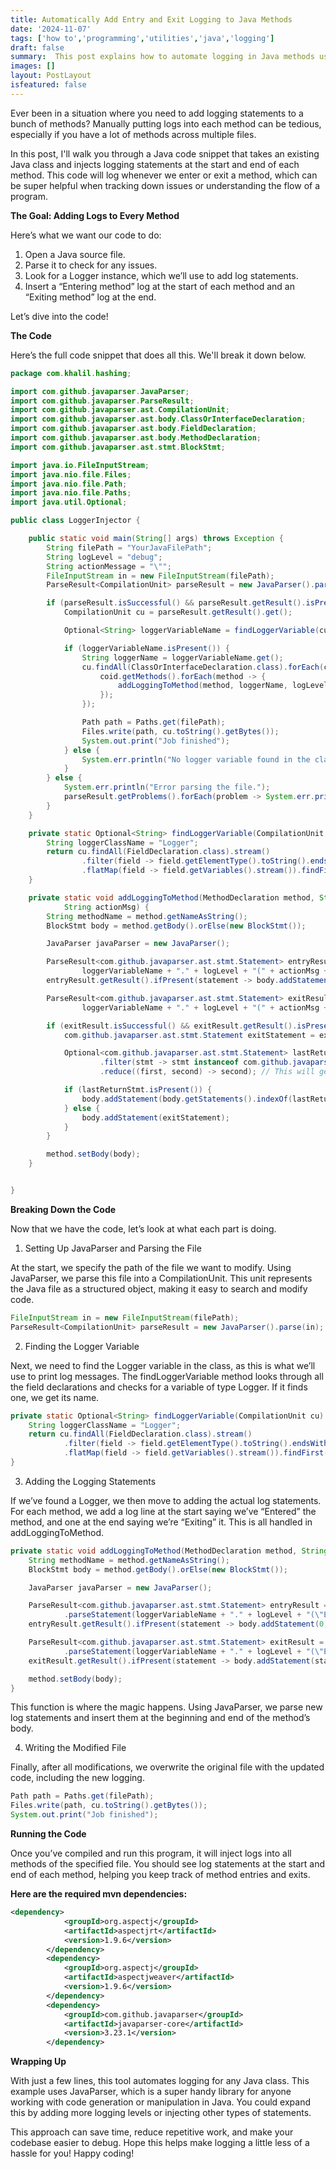 ```yaml
---
title: Automatically Add Entry and Exit Logging to Java Methods
date: '2024-11-07'
tags: ['how to','programming','utilities','java','logging']
draft: false
summary:  This post explains how to automate logging in Java methods using JavaParser. The provided code parses a Java file, locates a Logger instance, and injects Entering and Exiting log statements at the start and end of each method. This automation saves time and makes tracking program flow easier without manual log insertion.
images: []
layout: PostLayout
isfeatured: false
---
```


Ever been in a situation where you need to add logging statements to a bunch of methods? Manually putting logs into each method can be tedious, especially if you have a lot of methods across multiple files. 

In this post, I'll walk you through a Java code snippet that takes an existing Java class and injects logging statements at the start and end of each method. This code will log whenever we enter or exit a method, which can be super helpful when tracking down issues or understanding the flow of a program.

**The Goal: Adding Logs to Every Method**

Here’s what we want our code to do:
1. Open a Java source file.
2. Parse it to check for any issues.
3. Look for a Logger instance, which we’ll use to add log statements.
4. Insert a “Entering method” log at the start of each method and an “Exiting method” log at the end.

Let’s dive into the code!

**The Code**

Here’s the full code snippet that does all this. We'll break it down below.

```java
package com.khalil.hashing;

import com.github.javaparser.JavaParser;
import com.github.javaparser.ParseResult;
import com.github.javaparser.ast.CompilationUnit;
import com.github.javaparser.ast.body.ClassOrInterfaceDeclaration;
import com.github.javaparser.ast.body.FieldDeclaration;
import com.github.javaparser.ast.body.MethodDeclaration;
import com.github.javaparser.ast.stmt.BlockStmt;

import java.io.FileInputStream;
import java.nio.file.Files;
import java.nio.file.Path;
import java.nio.file.Paths;
import java.util.Optional;

public class LoggerInjector {

    public static void main(String[] args) throws Exception {
        String filePath = "YourJavaFilePath";               
        String logLevel = "debug";
        String actionMessage = "\"";
        FileInputStream in = new FileInputStream(filePath);
        ParseResult<CompilationUnit> parseResult = new JavaParser().parse(in);

        if (parseResult.isSuccessful() && parseResult.getResult().isPresent()) {
            CompilationUnit cu = parseResult.getResult().get();

            Optional<String> loggerVariableName = findLoggerVariable(cu);

            if (loggerVariableName.isPresent()) {
                String loggerName = loggerVariableName.get();
                cu.findAll(ClassOrInterfaceDeclaration.class).forEach(coid -> {
                    coid.getMethods().forEach(method -> {
                        addLoggingToMethod(method, loggerName, logLevel,actionMessage);
                    });
                });

                Path path = Paths.get(filePath);
                Files.write(path, cu.toString().getBytes());
                System.out.print("Job finished");
            } else {
                System.err.println("No logger variable found in the class.");
            }
        } else {
            System.err.println("Error parsing the file.");
            parseResult.getProblems().forEach(problem -> System.err.println(problem.toString()));
        }
    }

    private static Optional<String> findLoggerVariable(CompilationUnit cu) {
        String loggerClassName = "Logger";
        return cu.findAll(FieldDeclaration.class).stream()
                .filter(field -> field.getElementType().toString().endsWith(loggerClassName))
                .flatMap(field -> field.getVariables().stream()).findFirst().map(var -> var.getNameAsString());
    }

    private static void addLoggingToMethod(MethodDeclaration method, String loggerVariableName, String logLevel,
            String actionMsg) {
        String methodName = method.getNameAsString();
        BlockStmt body = method.getBody().orElse(new BlockStmt());

        JavaParser javaParser = new JavaParser();

        ParseResult<com.github.javaparser.ast.stmt.Statement> entryResult = javaParser.parseStatement(
                loggerVariableName + "." + logLevel + "(" + actionMsg + "Entering: " + methodName + "()\");");
        entryResult.getResult().ifPresent(statement -> body.addStatement(0, statement));

        ParseResult<com.github.javaparser.ast.stmt.Statement> exitResult = javaParser.parseStatement(
                loggerVariableName + "." + logLevel + "(" + actionMsg + "Exiting: " + methodName + "()\");");

        if (exitResult.isSuccessful() && exitResult.getResult().isPresent()) {
            com.github.javaparser.ast.stmt.Statement exitStatement = exitResult.getResult().get();

            Optional<com.github.javaparser.ast.stmt.Statement> lastReturnStmt = body.getStatements().stream()
                    .filter(stmt -> stmt instanceof com.github.javaparser.ast.stmt.ReturnStmt)
                    .reduce((first, second) -> second); // This will get the last return statement if present

            if (lastReturnStmt.isPresent()) {
                body.addStatement(body.getStatements().indexOf(lastReturnStmt.get()), exitStatement);
            } else {
                body.addStatement(exitStatement);
            }
        }

        method.setBody(body);
    }


}
```
**Breaking Down the Code**

Now that we have the code, let’s look at what each part is doing.

1. Setting Up JavaParser and Parsing the File

At the start, we specify the path of the file we want to modify. Using JavaParser, we parse this file into a CompilationUnit. This unit represents the Java file as a structured object, making it easy to search and modify code.
```java
FileInputStream in = new FileInputStream(filePath);
ParseResult<CompilationUnit> parseResult = new JavaParser().parse(in);
```

2. Finding the Logger Variable

Next, we need to find the Logger variable in the class, as this is what we’ll use to print log messages. The findLoggerVariable method looks through all the field declarations and checks for a variable of type Logger. If it finds one, we get its name.
```java
private static Optional<String> findLoggerVariable(CompilationUnit cu) {
    String loggerClassName = "Logger";
    return cu.findAll(FieldDeclaration.class).stream()
            .filter(field -> field.getElementType().toString().endsWith(loggerClassName))
            .flatMap(field -> field.getVariables().stream()).findFirst().map(var -> var.getNameAsString());
}
```
3. Adding the Logging Statements

If we’ve found a Logger, we then move to adding the actual log statements. For each method, we add a log line at the start saying we’ve “Entered” the method, and one at the end saying we’re “Exiting” it. This is all handled in addLoggingToMethod.
```java
private static void addLoggingToMethod(MethodDeclaration method, String loggerVariableName, String logLevel) {
    String methodName = method.getNameAsString();
    BlockStmt body = method.getBody().orElse(new BlockStmt());

    JavaParser javaParser = new JavaParser();

    ParseResult<com.github.javaparser.ast.stmt.Statement> entryResult = javaParser
            .parseStatement(loggerVariableName + "." + logLevel + "(\"Enter: " + methodName + "()\");");
    entryResult.getResult().ifPresent(statement -> body.addStatement(0, statement));

    ParseResult<com.github.javaparser.ast.stmt.Statement> exitResult = javaParser
            .parseStatement(loggerVariableName + "." + logLevel + "(\"Exit: " + methodName + "()\");");
    exitResult.getResult().ifPresent(statement -> body.addStatement(statement));

    method.setBody(body);
}
```
This function is where the magic happens. Using JavaParser, we parse new log statements and insert them at the beginning and end of the method’s body.

4. Writing the Modified File

Finally, after all modifications, we overwrite the original file with the updated code, including the new logging.
```java
Path path = Paths.get(filePath);
Files.write(path, cu.toString().getBytes());
System.out.print("Job finished");
```
**Running the Code**

Once you’ve compiled and run this program, it will inject logs into all methods of the specified file. You should see log statements at the start and end of each method, helping you keep track of method entries and exits.

**Here are the required mvn dependencies:**
```xml
<dependency>
			<groupId>org.aspectj</groupId>
			<artifactId>aspectjrt</artifactId>
			<version>1.9.6</version>
		</dependency>
		<dependency>
			<groupId>org.aspectj</groupId>
			<artifactId>aspectjweaver</artifactId>
			<version>1.9.6</version>
		</dependency>
		<dependency>
			<groupId>com.github.javaparser</groupId>
			<artifactId>javaparser-core</artifactId>
			<version>3.23.1</version>
		</dependency>
```

**Wrapping Up**

With just a few lines, this tool automates logging for any Java class. This example uses JavaParser, which is a super handy library for anyone working with code generation or manipulation in Java. You could expand this by adding more logging levels or injecting other types of statements.

This approach can save time, reduce repetitive work, and make your codebase easier to debug. Hope this helps make logging a little less of a hassle for you! Happy coding!
